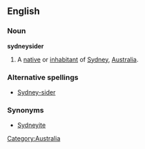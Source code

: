==English==

===Noun===
'''sydneysider'''
# A [[native]] or [[inhabitant]] of [[Sydney]], [[Australia]].

===Alternative spellings===
*[[Sydney-sider]]

===Synonyms===
*[[Sydneyite]]
[[Category:Australia]]